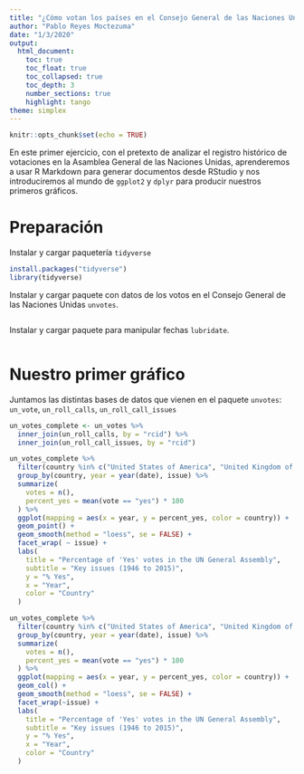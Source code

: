 ```yaml
---
title: "¿Cómo votan los países en el Consejo General de las Naciones Unidas?"
author: "Pablo Reyes Moctezuma"
date: "1/3/2020"
output: 
  html_document:
    toc: true
    toc_float: true
    toc_collapsed: true
    toc_depth: 3
    number_sections: true
    highlight: tango
theme: simplex
---
```


```r
knitr::opts_chunk$set(echo = TRUE)
```

En este primer ejercicio, con el pretexto de analizar el registro histórico de votaciones en la Asamblea General de las Naciones Unidas, aprenderemos a usar R Markdown para generar documentos desde RStudio y nos introduciremos al mundo de `ggplot2` y `dplyr` para producir nuestros primeros gráficos.

# Preparación

Instalar y cargar paquetería `tidyverse`

```r
install.packages("tidyverse")
library(tidyverse)
```

Instalar y cargar paquete con datos de los votos en el Consejo General de las Naciones Unidas `unvotes`.

```r
```

Instalar y cargar paquete para manipular fechas `lubridate`.

```r
```

# Nuestro primer gráfico

Juntamos las distintas bases de datos que vienen en el paquete `unvotes`: `un_vote`, `un_roll_calls`, `un_roll_call_issues`


```r
un_votes_complete <- un_votes %>%
  inner_join(un_roll_calls, by = "rcid") %>%
  inner_join(un_roll_call_issues, by = "rcid")
```


```r
un_votes_complete %>% 
  filter(country %in% c("United States of America", "United Kingdom of Great Britain and Northern Ireland")) %>%
  group_by(country, year = year(date), issue) %>%
  summarize(
    votes = n(),
    percent_yes = mean(vote == "yes") * 100
  ) %>%
  ggplot(mapping = aes(x = year, y = percent_yes, color = country)) +
  geom_point() +
  geom_smooth(method = "loess", se = FALSE) +
  facet_wrap( ~ issue) +
  labs(
    title = "Percentage of 'Yes' votes in the UN General Assembly",
    subtitle = "Key issues (1946 to 2015)",
    y = "% Yes",
    x = "Year",
    color = "Country"
  )
```

```r
un_votes_complete %>% 
  filter(country %in% c("United States of America", "United Kingdom of Great Britain and Northern Ireland")) %>%
  group_by(country, year = year(date), issue) %>%
  summarize(
    votes = n(),
    percent_yes = mean(vote == "yes") * 100
  ) %>%
  ggplot(mapping = aes(x = year, y = percent_yes, color = country)) +
  geom_col() +
  geom_smooth(method = "loess", se = FALSE) +
  facet_wrap(~issue) +
  labs(
    title = "Percentage of 'Yes' votes in the UN General Assembly",
    subtitle = "Key issues (1946 to 2015)",
    y = "% Yes",
    x = "Year",
    color = "Country"
  )
```

